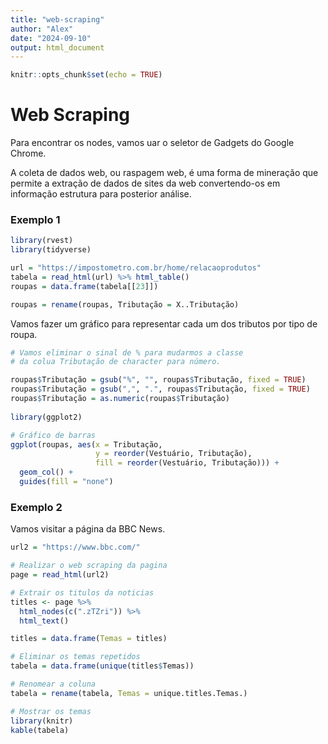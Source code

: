 ```yaml
---
title: "web-scraping"
author: "Alex"
date: "2024-09-10"
output: html_document
---
```


```r
knitr::opts_chunk$set(echo = TRUE)
```

# Web Scraping

Para encontrar os nodes, vamos uar o seletor de Gadgets do Google Chrome.

A coleta de dados web,  ou raspagem web, é uma forma de mineração que permite a extração de dados de sites da web convertendo-os em informação estrutura para posterior análise.

### Exemplo 1

```r
library(rvest)
library(tidyverse)

url = "https://impostometro.com.br/home/relacaoprodutos"
tabela = read_html(url) %>% html_table()
roupas = data.frame(tabela[[23]])

roupas = rename(roupas, Tributação = X..Tributação)

```

Vamos fazer um gráfico para representar cada um dos tributos por tipo de roupa.

```r
# Vamos eliminar o sinal de % para mudarmos a classe
# da colua Tributação de character para número.

roupas$Tributação = gsub("%", "", roupas$Tributação, fixed = TRUE)
roupas$Tributação = gsub(",", ".", roupas$Tributação, fixed = TRUE)
roupas$Tributação = as.numeric(roupas$Tributação)
  
library(ggplot2)

# Gráfico de barras
ggplot(roupas, aes(x = Tributação,
                   y = reorder(Vestuário, Tributação),
                   fill = reorder(Vestuário, Tributação))) +
  geom_col() +
  guides(fill = "none") 

```

### Exemplo 2

Vamos visitar a página da BBC News. 

```r
url2 = "https://www.bbc.com/"

# Realizar o web scraping da pagina
page = read_html(url2)

# Extrair os titulos da noticias
titles <- page %>%
  html_nodes(c(".zTZri")) %>%
  html_text()

titles = data.frame(Temas = titles)

# Eliminar os temas repetidos
tabela = data.frame(unique(titles$Temas))

# Renomear a coluna
tabela = rename(tabela, Temas = unique.titles.Temas.)

# Mostrar os temas
library(knitr)
kable(tabela)
```










